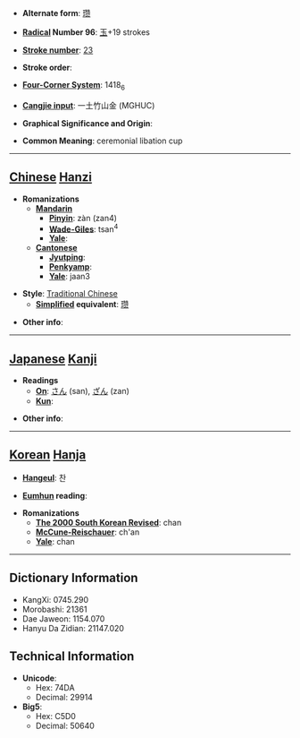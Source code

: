 * '''Alternate form''': [[瓒]]

* '''[[Wiktionary:Chinese radical index| Radical]] Number 96''': [[Wiktionary:Chinese radical index 玉|玉]]+19 strokes

* '''[[Wiktionary:Chinese total strokes index|Stroke number]]''': [[Wiktionary:Chinese total strokes index 23|23]]

* '''Stroke order''': 

* '''[[Wiktionary:Chinese four corner index|Four-Corner System]]''': 1418<sub>6</sub>

* '''[[Wiktionary:Chinese Cangjie index|Cangjie input]]''': 一土竹山金 (MGHUC)

* '''Graphical Significance and Origin''': 

* '''Common Meaning''': ceremonial libation cup

----

== [[Chinese]] [[Hanzi]] ==

* '''Romanizations'''
** '''[[Mandarin]]'''
*** '''[[Pinyin]]''': zàn (zan4)
*** '''[[Wade-Giles]]''': tsan<sup>4</sup>
*** '''[[Yale]]''': 
** '''[[Cantonese]]'''
*** '''[[Jyutping]]''':
*** '''[[Penkyamp]]''': 
*** '''[[Yale]]''': jaan3

* '''Style''': [[Traditional Chinese]] 
** '''[[Simplified Chinese|Simplified]] equivalent''': [[瓒]]

* '''Other info''': 

----

== [[Japanese]] [[Kanji]] ==

* '''Readings'''
** '''[[On]]''': [[さん]] (san), [[ざん]] (zan)
** '''[[Kun]]''': 

* '''Other info''':  

----

== [[Korean]] [[Hanja]] ==

* '''[[Hangeul]]''': 찬

* '''[[Eumhun]] reading''': 

* '''Romanizations'''
** '''[[The 2000 South Korean Revised Romanization|The 2000 South Korean Revised]]''': chan
** '''[[McCune-Reischauer]]''': ch'an
** '''[[Yale]]''': chan

----

== Dictionary Information ==

* KangXi: 0745.290
* Morobashi: 21361
* Dae Jaweon: 1154.070
* Hanyu Da Zidian: 21147.020

== Technical Information ==

* '''Unicode''':
** Hex: 74DA
** Decimal: 29914
* '''Big5''':
** Hex: C5D0
** Decimal: 50640